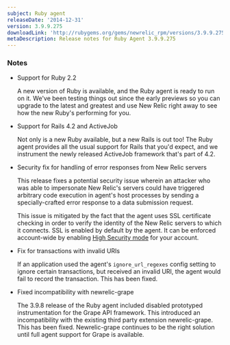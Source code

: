 ```yaml
---
subject: Ruby agent
releaseDate: '2014-12-31'
version: 3.9.9.275
downloadLink: 'http://rubygems.org/gems/newrelic_rpm/versions/3.9.9.275'
metaDescription: Release notes for Ruby Agent 3.9.9.275
---
```


### Notes

* Support for Ruby 2.2

  A new version of Ruby is available, and the Ruby agent is ready to run on it. We've been testing things out since the early previews so you can upgrade to the latest and greatest and use New Relic right away to see how the new Ruby's performing for you.
* Support for Rails 4.2 and ActiveJob

  Not only is a new Ruby available, but a new Rails is out too! The Ruby agent provides all the usual support for Rails that you'd expect, and we instrument the newly released ActiveJob framework that's part of 4.2.
* Security fix for handling of error responses from New Relic servers

  This release fixes a potential security issue wherein an attacker who was able to impersonate New Relic's servers could have triggered arbitrary code execution in agent's host processes by sending a specially-crafted error response to a data submission request.

  This issue is mitigated by the fact that the agent uses SSL certificate checking in order to verify the identity of the New Relic servers to which it connects. SSL is enabled by default by the agent. It can be enforced account-wide by enabling [High Security mode](/docs/accounts-partnerships/accounts/security/high-security) for your account.
* Fix for transactions with invalid URIs

  If an application used the agent's `ignore_url_regexes` config setting to ignore certain transactions, but received an invalid URI, the agent would fail to record the transaction. This has been fixed.
* Fixed incompatibility with newrelic-grape

  The 3.9.8 release of the Ruby agent included disabled prototyped instrumentation for the Grape API framework. This introduced an incompatibility with the existing third party extension newrelic-grape. This has been fixed. Newrelic-grape continues to be the right solution until full agent support for Grape is available.
